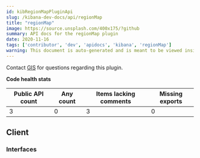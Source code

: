 ---
id: kibRegionMapPluginApi
slug: /kibana-dev-docs/api/regionMap
title: "regionMap"
image: https://source.unsplash.com/400x175/?github
summary: API docs for the regionMap plugin
date: 2020-11-16
tags: ['contributor', 'dev', 'apidocs', 'kibana', 'regionMap']
warning: This document is auto-generated and is meant to be viewed inside our experimental, new docs system. Reach out in #docs-engineering for more info.
---



Contact [GIS](https://github.com/orgs/elastic/teams/kibana-gis) for questions regarding this plugin.

**Code health stats**

| Public API count  | Any count | Items lacking comments | Missing exports | 
|-------------------|-----------|------------------------|-----------------|
| 3 | 0 | 3 | 0 |

## Client

### Interfaces
<DocDefinitionList data={regionMapObj.client.interfaces}/>

